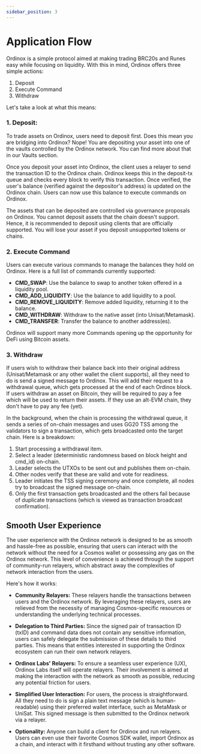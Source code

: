 ```yaml
---
sidebar_position: 3
---
```


# Application Flow


Ordinox is a simple protocol aimed at making trading BRC20s and Runes easy while focusing on liquidity. With this in mind, Ordinox offers three simple actions:

1. Deposit
2. Execute Command
3. Withdraw

Let's take a look at what this means:

### 1. Deposit:
To trade assets on Ordinox, users need to deposit first. Does this mean you are bridging into Ordinox? Nope! You are depositing your asset into one of the vaults controlled by the Ordinox network. You can find more about that in our Vaults section.

Once you deposit your asset into Ordinox, the client uses a relayer to send the transaction ID to the Ordinox chain. Ordinox keeps this in the deposit-tx queue and checks every block to verify this transaction. Once verified, the user's balance (verified against the depositor's address) is updated on the Ordinox chain. Users can now use this balance to execute commands on Ordinox.

The assets that can be deposited are controlled via governance proposals on Ordinox. You cannot deposit assets that the chain doesn't support. Hence, it is recommended to deposit using clients that are officially supported. You will lose your asset if you deposit unsupported tokens or chains.

### 2. Execute Command

Users can execute various commands to manage the balances they hold on Ordinox. Here is a full list of commands currently supported:

- **CMD_SWAP**: Use the balance to swap to another token offered in a liquidity pool.
- **CMD_ADD_LIQUIDITY**: Use the balance to add liquidity to a pool.
- **CMD_REMOVE_LIQUIDITY**: Remove added liquidity, returning it to the balance.
- **CMD_WITHDRAW**: Withdraw to the native asset (into Unisat/Metamask).
- **CMD_TRANSFER**: Transfer the balance to another address(es).

Ordinox will support many more Commands opening up the opportunity for DeFi using Bitcoin assets. 

### 3. Withdraw

If users wish to withdraw their balance back into their original address (Unisat/Metamask or any other wallet the client supports), all they need to do is send a signed message to Ordinox. This will add their request to a withdrawal queue, which gets processed at the end of each Ordinox block. If users withdraw an asset on Bitcoin, they will be required to pay a fee which will be used to return their assets. If they use an alt-EVM chain, they don't have to pay any fee (yet).

In the background, when the chain is processing the withdrawal queue, it sends a series of on-chain messages and uses GG20 TSS among the validators to sign a transaction, which gets broadcasted onto the target chain. Here is a breakdown:

1. Start processing a withdrawal item.
2. Select a leader (deterministic randomness based on block height and cmd_id) on-chain.
3. Leader selects the UTXOs to be sent out and publishes them on-chain.
4. Other nodes verify that these are valid and vote for readiness.
5. Leader initiates the TSS signing ceremony and once complete, all nodes try to broadcast the signed message on-chain.
6. Only the first transaction gets broadcasted and the others fail because of duplicate transactions (which is viewed as transaction broadcast confirmation).

## Smooth User Experience

The user experience with the Ordinox network is designed to be as smooth and hassle-free as possible, ensuring that users can interact with the network without the need for a Cosmos wallet or possessing any gas on the Ordinox network. This level of convenience is achieved through the support of community-run relayers, which abstract away the complexities of network interaction from the users.

Here's how it works:

- **Community Relayers:** These relayers handle the transactions between users and the Ordinox network. By leveraging these relayers, users are relieved from the necessity of managing Cosmos-specific resources or understanding the underlying technical processes.

- **Delegation to Third Parties:** Since the signed pair of transaction ID (txID) and command data does not contain any sensitive information, users can safely delegate the submission of these details to third parties. This means that entities interested in supporting the Ordinox ecosystem can run their own network relayers.

- **Ordinox Labs' Relayers:** To ensure a seamless user experience (UX), Ordinox Labs itself will operate relayers. Their involvement is aimed at making the interaction with the network as smooth as possible, reducing any potential friction for users.

- **Simplified User Interaction:** For users, the process is straightforward. All they need to do is sign a plain text message (which is human-readable) using their preferred wallet interface, such as MetaMask or UniSat. This signed message is then submitted to the Ordinox network via a relayer.

- **Optionality:** Anyone can build a client for Ordinox and run relayers. Users can even use their favorite Cosmos SDK wallet, import Ordinox as a chain, and interact with it firsthand without trusting any other software.

